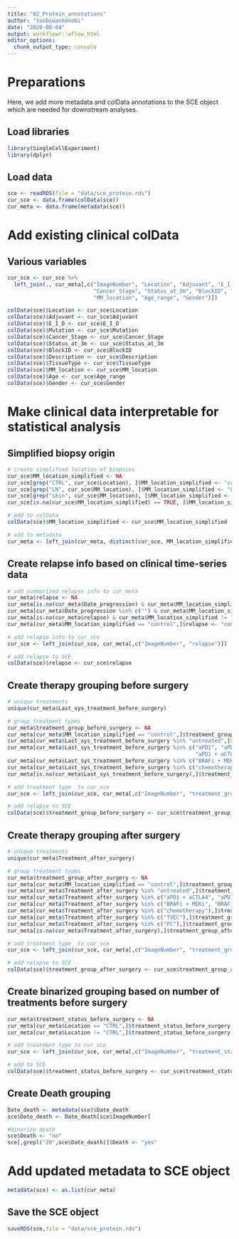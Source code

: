 ```yaml
---
title: "02_Protein_annotations"
author: "toobiwankenobi"
date: "2020-08-04"
output: workflowr::wflow_html
editor_options:
  chunk_output_type: console
---
```


# Preparations
Here, we add more metadata and colData annotations to the SCE object which are needed for downstream analyses. 

## Load libraries

```r
library(SingleCellExperiment)
library(dplyr)
```

## Load data

```r
sce <- readRDS(file = "data/sce_protein.rds")
cur_sce <- data.frame(colData(sce))
cur_meta <- data.frame(metadata(sce))
```

# Add existing clinical colData

## Various variables

```r
cur_sce <- cur_sce %>%
  left_join(., cur_meta[,c("ImageNumber", "Location", "Adjuvant", "E_I_D", "Mutation", 
                           "Cancer_Stage", "Status_at_3m", "BlockID", "Description", "TissueType",
                           "MM_location", "Age_range", "Gender")])

colData(sce)$Location <- cur_sce$Location
colData(sce)$Adjuvant <- cur_sce$Adjuvant
colData(sce)$E_I_D <- cur_sce$E_I_D
colData(sce)$Mutation <- cur_sce$Mutation
colData(sce)$Cancer_Stage <- cur_sce$Cancer_Stage
colData(sce)$Status_at_3m <- cur_sce$Status_at_3m
colData(sce)$BlockID <- cur_sce$BlockID
colData(sce)$Description <- cur_sce$Description
colData(sce)$TissueType <- cur_sce$TissueType
colData(sce)$MM_location <- cur_sce$MM_location
colData(sce)$Age <- cur_sce$Age_range
colData(sce)$Gender <- cur_sce$Gender
```

# Make clinical data interpretable for statistical analysis

## Simplified biopsy origin

```r
# create simplified location of biopsies
cur_sce$MM_location_simplified <- NA
cur_sce[grep("CTRL", cur_sce$Location), ]$MM_location_simplified <- "control"
cur_sce[grep("LN", cur_sce$MM_location), ]$MM_location_simplified <- "LN"
cur_sce[grep("skin", cur_sce$MM_location), ]$MM_location_simplified <- "skin"
cur_sce[is.na(cur_sce$MM_location_simplified) == TRUE, ]$MM_location_simplified <- "other"

# add to colData
colData(sce)$MM_location_simplified <- cur_sce$MM_location_simplified

# add to metadata
cur_meta <- left_join(cur_meta, distinct(cur_sce, MM_location_simplified, ImageNumber))
```

## Create relapse info based on clinical time-series data

```r
# add summarized relapse info to cur_meta
cur_meta$relapse <- NA
cur_meta[is.na(cur_meta$Date_progression) & cur_meta$MM_location_simplified != "control",]$relapse <- "untreated/lost"
cur_meta[cur_meta$Date_progression %in% c("") & cur_meta$MM_location_simplified != "control" ,]$relapse <- "no relapse"
cur_meta[is.na(cur_meta$relapse) & cur_meta$MM_location_simplified != "control",]$relapse <- "relapse"
cur_meta[cur_meta$MM_location_simplified == "control",]$relapse <- "control"

# add relapse info to cur_sce
cur_sce <- left_join(cur_sce, cur_meta[,c("ImageNumber", "relapse")])

# add relapse to SCE
colData(sce)$relapse <- cur_sce$relapse
```

## Create therapy grouping before surgery

```r
# unique treatments
unique(cur_meta$Last_sys_treatment_before_surgery)

# group treatment types
cur_meta$treatment_group_before_surgery <- NA
cur_meta[cur_meta$MM_location_simplified == "control",]$treatment_group_before_surgery <- "control"
cur_meta[cur_meta$Last_sys_treatment_before_surgery %in% "untreated",]$treatment_group_before_surgery <- "untreated"
cur_meta[cur_meta$Last_sys_treatment_before_surgery %in% c("aPD1", "aPD1 + aCTLA4", "aCTLA4", 
                                                           "aPD1 + aCTLA4 or aPD1", "aPD1 + aLAG3"),]$treatment_group_before_surgery <- "ICI"
cur_meta[cur_meta$Last_sys_treatment_before_surgery %in% c("BRAFi + MEKi", "MEKi"),]$treatment_group_before_surgery <- "Targeted"
cur_meta[cur_meta$Last_sys_treatment_before_surgery %in% c("chemotherapy"),]$treatment_group_before_surgery <- "Chemotherapy"
cur_meta[is.na(cur_meta$Last_sys_treatment_before_surgery),]$treatment_group_before_surgery <- "unknown"

# add treatment type  to cur_sce
cur_sce <- left_join(cur_sce, cur_meta[,c("ImageNumber", "treatment_group_before_surgery")])

# add relapse to SCE
colData(sce)$treatment_group_before_surgery <- cur_sce$treatment_group_before_surgery
```

## Create therapy grouping after surgery

```r
# unique treatments
unique(cur_meta$Treatment_after_surgery)

# group treatment types
cur_meta$treatment_group_after_surgery <- NA
cur_meta[cur_meta$MM_location_simplified == "control",]$treatment_group_after_surgery <- "control"
cur_meta[cur_meta$Treatment_after_surgery %in% "untreated",]$treatment_group_after_surgery <- "untreated"
cur_meta[cur_meta$Treatment_after_surgery %in% c("aPD1 + aCTLA4", "aPD1", "aCTLA4", "aPD1 + aLAG3"),]$treatment_group_after_surgery <- "ICI"
cur_meta[cur_meta$Treatment_after_surgery %in% c("BRAFi + MEKi", "BRAFi", "MEKi", "BRAFi + MEKi +/- aPD1"),]$treatment_group_after_surgery <- "Targeted"
cur_meta[cur_meta$Treatment_after_surgery %in% c("chemotherapy"),]$treatment_group_after_surgery <- "Chemotherapy"
cur_meta[cur_meta$Treatment_after_surgery %in% c("TVEC"),]$treatment_group_after_surgery <- "TVEC"
cur_meta[cur_meta$Treatment_after_surgery %in% c("PC"),]$treatment_group_after_surgery <- "Palliative"
cur_meta[is.na(cur_meta$Treatment_after_surgery),]$treatment_group_after_surgery <- "unknown"

# add treatment type  to cur_sce
cur_sce <- left_join(cur_sce, cur_meta[,c("ImageNumber", "treatment_group_after_surgery")])

# add relapse to SCE
colData(sce)$treatment_group_after_surgery <- cur_sce$treatment_group_after_surgery
```

## Create binarized grouping based on number of treatments before surgery

```r
cur_meta$treatment_status_before_surgery <- NA
cur_meta[cur_meta$Location == "CTRL",]$treatment_status_before_surgery <- "control"
cur_meta[cur_meta$Location != "CTRL",]$treatment_status_before_surgery <- ifelse(cur_meta[cur_meta$Location != "CTRL",]$Nr_treatments_before_surgery == 0, "naive", "non-naive")

# add treatment type to cur_sce
cur_sce <- left_join(cur_sce, cur_meta[,c("ImageNumber", "treatment_status_before_surgery")])

# add to SCE
colData(sce)$treatment_status_before_surgery <- cur_sce$treatment_status_before_surgery
```

## Create Death grouping

```r
Date_death <- metadata(sce)$Date_death
sce$Date_death <- Date_death[sce$ImageNumber]

#binarize death
sce$Death <- "no"
sce[,grepl("20",sce$Date_death)]$Death <- "yes"
```


# Add updated metadata to SCE object

```r
metadata(sce) <- as.list(cur_meta)
```

## Save the SCE object

```r
saveRDS(sce,file = "data/sce_protein.rds")
```
